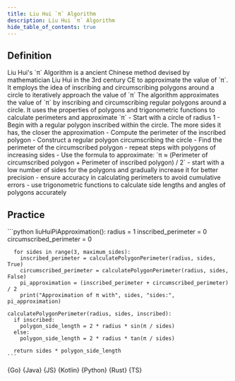 ```yaml
---
title: Liu Hui `π` Algorithm
description: Liu Hui `π` Algorithm
hide_table_of_contents: true
---
```





## Definition

<Tabs>
  <TabItem value="definition" label="Definition">
    Liu Hui's `π` Algorithm is a ancient Chinese method devised by mathematician Liu Hui in the 3rd century CE to approximate the value of `π`. It employs the idea of inscribing and circumscribing polygons around a circle to iteratively approach the value of `π`
  </TabItem>
  <TabItem value="how" label="Explanation">
    The algorithm approximates the value of `π` by inscribing and circumscribing regular polygons around a circle. It uses the properties of polygons and trigonometric functions to calculate perimeters and approximate `π`
  </TabItem>
  <TabItem value="guidance" label="Guidance">
    - Start with a circle of radius 1
      - Begin with a regular polygon inscribed within the circle. The more sides it has, the closer the approximation
      - Compute the perimeter of the inscribed polygon
      - Construct a regular polygon circumscribing the circle
      - Find the perimeter of the circumscribed polygon
      - repeat steps with polygons of increasing sides
    - Use the formula to approximate: `π ≈ (Perimeter of circumscribed polygon + Perimeter of inscribed polygon) / 2`
  </TabItem>
  <TabItem value="tips" label="Tips">
    - start with a low number of sides for the polygons and gradually increase it for better precision
    - ensure accuracy in calculating perimeters to avoid cumulative errors
    - use trigonometric functions to calculate side lengths and angles of polygons accurately
  </TabItem>
</Tabs>

## Practice

<Tabs>
  <TabItem value="practice" label="Practice">
    ```python
    liuHuiPiApproximation():
      radius = 1
      inscribed_perimeter = 0
      circumscribed_perimeter = 0

      for sides in range(3, maximum_sides):
        inscribed_perimeter = calculatePolygonPerimeter(radius, sides, True)
        circumscribed_perimeter = calculatePolygonPerimeter(radius, sides, False)
        pi_approximation = (inscribed_perimeter + circumscribed_perimeter) / 2
        print("Approximation of π with", sides, "sides:", pi_approximation)

    calculatePolygonPerimeter(radius, sides, inscribed):
      if inscribed:
        polygon_side_length = 2 * radius * sin(π / sides)
      else:
        polygon_side_length = 2 * radius * tan(π / sides)

      return sides * polygon_side_length
    ```
  </TabItem>
  <TabItem value="solution" label="Solution">
    <Tabs queryString="code">
      <TabItem
        value="go"
        label=""
        attributes={{ title: "Go Lang", className: "code_lang go m" }}
      >
        <CodeBlock language="go">{Go}</CodeBlock>
      </TabItem>
      <TabItem
        value="java"
        label=""
        attributes={{ title: "Java", className: "code_lang java m" }}
      >
        <CodeBlock language="java">{Java}</CodeBlock>
      </TabItem>
      <TabItem
        value="js"
        label=""
        attributes={{ title: "JavaScript", className: "code_lang js m" }}
      >
        <CodeBlock language="js">{JS}</CodeBlock>
      </TabItem>
      <TabItem
        value="kotlin"
        label=""
        attributes={{ title: "Kotlin", className: "code_lang kotlin m" }}
      >
        <CodeBlock language="kotlin">{Kotlin}</CodeBlock>
      </TabItem>
      <TabItem
        value="python"
        label=""
        attributes={{ title: "Python", className: "code_lang python m" }}
      >
        <CodeBlock language="python">{Python}</CodeBlock>
      </TabItem>
      <TabItem
        value="rust"
        label=""
        attributes={{ title: "Rust", className: "code_lang rust m" }}
      >
        <CodeBlock language="rust">{Rust}</CodeBlock>
      </TabItem>
      <TabItem
        value="ts"
        label=""
        attributes={{ title: "TypeScript", className: "code_lang ts m" }}
      >
        <CodeBlock language="ts">{TS}</CodeBlock>
      </TabItem>
    </Tabs>
  </TabItem>
</Tabs>
